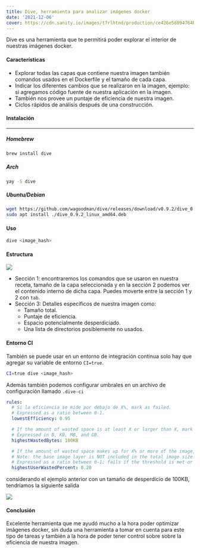```yaml
---
title: Dive, herramienta para analizar imágenes docker
date: '2021-12-06'
cover: https://cdn.sanity.io/images/t7rlhtnd/production/ce426e5d894764b01ba6644f92c0a4506bfbf090-672x336.png?w=2000&fit=max&auto=format
---
```


Dive es una herramienta que te permitirá poder explorar el interior de nuestras imágenes docker.

#### Características

- Explorar todas las capas que contiene nuestra imagen también comandos usados en el Dockerfile y el tamaño de cada capa.
- Indicar los diferentes cambios que se realizaron en la imagen, ejemplo: si agregamos código fuente de nuestra aplicación en la imagen.
- También nos provee un puntaje de eficiencia de nuestra imagen.
- Ciclos rápidos de análisis después de una construcción.

#### Instalación

---

##### Homebrew

```bash
brew install dive
```

##### Arch

```bash
yay -S dive
```

##### Ubuntu/Debian

```bash
wget https://github.com/wagoodman/dive/releases/download/v0.9.2/dive_0.9.2_linux_amd64.deb
sudo apt install ./dive_0.9.2_linux_amd64.deb
```

#### Uso

```bash
dive <image_hash>
```

#### Estructura

![](/dive/structure.png)

- Sección 1: encontraremos los comandos que se usaron en nuestra receta, tamaño de la capa seleccionada y en la sección 2 podemos ver el contenido interno de dicha capa. Puedes moverte entre la sección 1 y 2 con `tab`.
- Sección 3: Detalles específicos de nuestra imagen como:
  - Tamaño total.
  - Puntaje de eficiencia.
  - Espacio potencialmente desperdiciado.
  - Una lista de directorios posiblemente no usados.

#### Entorno CI

También se puede usar en un entorno de integración continua solo hay que agregar su variable de entorno `CI=true`.

```bash
CI=true dive <image_hash>
```

Además también podemos configurar umbrales en un archivo de configuración llamado `.dive-ci`

```yml
rules:
  # Si la eficiencia se mide por debajo de X%, mark as failed.
  # Expressed as a ratio between 0-1.
  lowestEfficiency: 0.95

  # If the amount of wasted space is at least X or larger than X, mark as failed.
  # Expressed in B, KB, MB, and GB.
  highestWastedBytes: 100KB

  # If the amount of wasted space makes up for X% or more of the image, mark as failed.
  # Note: the base image layer is NOT included in the total image size.
  # Expressed as a ratio between 0-1; fails if the threshold is met or crossed.
  highestUserWastedPercent: 0.20
```

considerando el ejemplo anterior con un tamaño de desperdicio de 100KB, tendríamos la siguiente salida

![](/dive/ci.png)

#### Conclusión

Excelente herramienta que me ayudó mucho a la hora poder optimizar imágenes docker, sin duda una herramienta a tomar en cuenta para este tipo de tareas y también a la hora de poder tener control sobre sobre la eficiencia de nuestra imagen.
